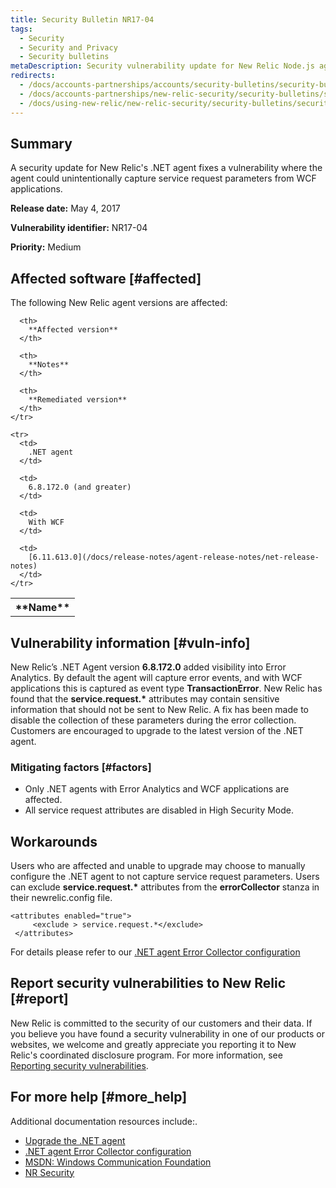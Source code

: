 ```yaml
---
title: Security Bulletin NR17-04
tags:
  - Security
  - Security and Privacy
  - Security bulletins
metaDescription: Security vulnerability update for New Relic Node.js agent.
redirects:
  - /docs/accounts-partnerships/accounts/security-bulletins/security-bulletin-nr17-04
  - /docs/accounts-partnerships/new-relic-security/security-bulletins/security-bulletin-nr17-04
  - /docs/using-new-relic/new-relic-security/security-bulletins/security-bulletin-nr17-04
---
```


## Summary

A security update for New Relic's .NET agent fixes a vulnerability where the agent could unintentionally capture service request parameters from WCF applications.

**Release date:** May 4, 2017

**Vulnerability identifier:** NR17-04

**Priority:** Medium

## Affected software [#affected]

The following New Relic agent versions are affected:

<table>
  <tbody>
    <tr>
      <th>
        **Name**
      </th>

      <th>
        **Affected version**
      </th>

      <th>
        **Notes**
      </th>

      <th>
        **Remediated version**
      </th>
    </tr>

    <tr>
      <td>
        .NET agent
      </td>

      <td>
        6.8.172.0 (and greater)
      </td>

      <td>
        With WCF
      </td>

      <td>
        [6.11.613.0](/docs/release-notes/agent-release-notes/net-release-notes)
      </td>
    </tr>
  </tbody>
</table>

## Vulnerability information [#vuln-info]

New Relic’s .NET Agent version **6.8.172.0** added visibility into Error Analytics. By default the agent will capture error events, and with WCF applications this is captured as event type **TransactionError**. New Relic has found that the **service.request.\*** attributes may contain sensitive information that should not be sent to New Relic. A fix has been made to disable the collection of these parameters during the error collection. Customers are encouraged to upgrade to the latest version of the .NET agent.

### Mitigating factors [#factors]

* Only .NET agents with Error Analytics and WCF applications are affected.
* All service request attributes are disabled in High Security Mode.

## Workarounds

Users who are affected and unable to upgrade may choose to manually configure the .NET agent to not capture service request parameters. Users can exclude **service.request.\*** attributes from the **errorCollector** stanza in their newrelic.config file.

```
<attributes enabled="true">
     <exclude > service.request.*</exclude>
 </attributes>
```

For details please refer to our [.NET agent Error Collector configuration](/docs/agents/net-agent/installation-configuration/net-agent-configuration#error_collector)

## Report security vulnerabilities to New Relic [#report]

New Relic is committed to the security of our customers and their data. If you believe you have found a security vulnerability in one of our products or websites, we welcome and greatly appreciate you reporting it to New Relic's coordinated disclosure program. For more information, see [Reporting security vulnerabilities](/docs/security/new-relic-security/data-privacy/reporting-security-vulnerabilities).

## For more help [#more_help]

Additional documentation resources include:.

* [Upgrade the .NET agent](/docs/agents/net-agent/installation-configuration/upgrade-net-agent)
* [.NET agent Error Collector configuration](/docs/agents/net-agent/installation-configuration/net-agent-configuration#error_collector)
* [MSDN: Windows Communication Foundation](https://msdn.microsoft.com/en-us/library/dd456779(v=vs.110).aspx)
* [NR Security](https://newrelic.com/security "Link opens in a new window.")
